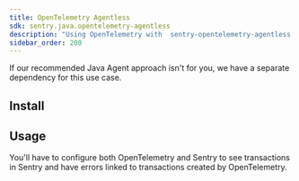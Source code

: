 ```yaml
---
title: OpenTelemetry Agentless
sdk: sentry.java.opentelemetry-agentless
description: "Using OpenTelemetry with  sentry-opentelemetry-agentless."
sidebar_order: 200
---
```


If our recommended <PlatformLink to="/opentelemetry/agent">Java Agent approach</PlatformLink> isn't for you, we have a separate dependency for this use case.

## Install

<PlatformContent includePath="performance/opentelemetry-install/without-java-agent" />

## Usage

You'll have to configure both OpenTelemetry and Sentry to see transactions in Sentry and have errors linked to transactions created by OpenTelemetry.

<PlatformContent includePath="performance/opentelemetry-setup/without-java-agent" />
